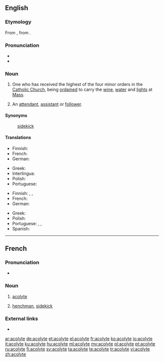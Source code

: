 ==English==
{{wikipedia}}

===Etymology===
From {{etyl|LL.|en}} {{m|la|acolythus}}, from {{etyl|grc|en}} {{term|ἀκόλουθος||follower, attendant|lang=grc}}.

===Pronunciation===
* {{IPA|/ˈæ.kə.laɪt/|lang=en}}
* {{audio|en-us-acolyte.ogg|Audio (US)|lang=en}}

===Noun===
{{en-noun}}

# {{context|ecclesiastical|lang=en}} One who has received the highest of the four minor orders in the [[Catholic Church]], being [[ordained]] to carry the [[wine]], [[water]] and [[lights]] at [[Mass]].
# An [[attendant]], [[assistant]] or [[follower]].

====Synonyms====
: {{sense|assistant}} [[sidekick]]

====Translations====
{{trans-top|Catholic church: highest of the minor orders; ordained to carry wine, water and lights at the Mass}}
* Finnish: {{t|fi|akolyytti}}
* French: {{t+|fr|acolyte}}
* German: {{t+|de|Akolyth|m}}
{{trans-mid}}
* Greek: {{t+|el|ακόλουθος|m|sc=Grek}}
* Interlingua: {{t|ia|acolyto}}
* Polish: {{t+|pl|akolita|m}}
* Portuguese: {{t+|pt|acólito|m}}
{{trans-bottom}}

{{trans-top|in general: assistant}}
* Finnish: {{t+|fi|apulainen}}, {{t+|fi|avustaja}}, {{t|fi|apuri}}
* French: {{t+|fr|acolyte|m|f}}
* German: {{t+|de|Gehilfe|m}}
{{trans-mid}}
* Greek: {{t+|el|βοηθός|m|sc=Grek}}
* Polish: {{t+|pl|akolita|m}}
* Portuguese: {{t+|pt|acólito|m}}, {{t+|pt|assistente|m|f}}, {{t+|pt|ajudante|m|f}}
* Spanish: {{t+|es|ayudante|m|f}}
{{trans-bottom}}

----

==French==

===Pronunciation===
* {{audio|Fr-acolyte.ogg|Audio|lang=fr}}

===Noun===
{{fr-noun|m}}

# {{context|religion|lang=fr}} [[#English|acolyte]]
# [[henchman]], [[sidekick]]

===External links===
* {{R:TLFi}}

[[ar:acolyte]]
[[de:acolyte]]
[[et:acolyte]]
[[el:acolyte]]
[[fr:acolyte]]
[[ko:acolyte]]
[[io:acolyte]]
[[it:acolyte]]
[[ku:acolyte]]
[[hu:acolyte]]
[[ml:acolyte]]
[[my:acolyte]]
[[pl:acolyte]]
[[pt:acolyte]]
[[ru:acolyte]]
[[fi:acolyte]]
[[sv:acolyte]]
[[ta:acolyte]]
[[te:acolyte]]
[[tr:acolyte]]
[[vi:acolyte]]
[[zh:acolyte]]